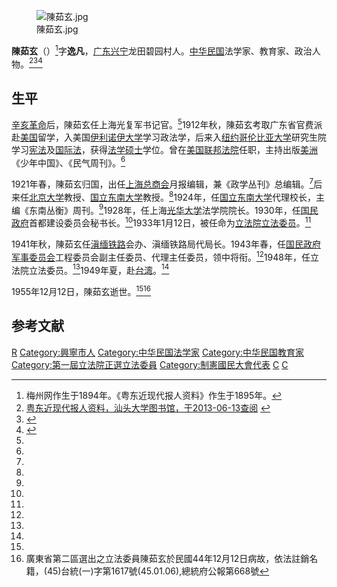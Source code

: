 [[File:陳茹玄.jpg|thumb]]

'''陳茹玄'''（{{bd|1894年||1955年|12月12日}}）<ref>梅州网作生于1894年。《粤东近现代报人资料》作生于1895年。</ref>字'''逸凡'''，[[广东|广东]][[兴宁市|兴宁]]龙田碧园村人。[[中华民国|中华民国]]法学家、教育家、政治人物。<ref name=stdx>[http://cstc.lib.stu.edu.cn/zyzl/journalist.htm 粤东近现代报人资料，汕头大学图书馆，于2013-06-13查阅] {{webarchive|url=https://web.archive.org/web/20130823022706/http://cstc.lib.stu.edu.cn/zyzl/journalist.htm |date=2013-08-23 }}</ref><ref name=mzw>{{Cite web |url=http://hakka.meizhou.cn/hakkanews/0911/13/09121200275.html |title=陈茹玄，梅州网，于2013-06-13查阅 |access-date=2013-06-13 |archive-date=2012-05-10 |archive-url=https://web.archive.org/web/20120510151606/http://hakka.meizhou.cn/hakkanews/0911/13/09121200275.html |dead-url=yes }}</ref><ref name=lgm>{{Cite web |url=http://jds.cass.cn/Item/8037.aspx |title=刘国铭，《民国职官年表·人名录》校读，近代中国研究，2009年08月15日 |accessdate=2013年6月16日 |archive-date=2013年6月18日 |archive-url=https://archive.is/20130618042031/http://jds.cass.cn/Item/8037.aspx |dead-url=no }}</ref>

==生平==
[[辛亥革命|辛亥革命]]后，陳茹玄任上海光复军书记官。<ref name=mzw/>1912年秋，陳茹玄考取广东省官费派赴[[美国|美国]]留学，入美国[[伊利诺伊大学|伊利诺伊大学]]学习政法学，后来入[[纽约|纽约]][[哥伦比亚大学|哥伦比亚大学]]研究生院学习[[宪法|宪法]]及[[国际法|国际法]]，获得[[法学硕士|法学硕士]]学位。曾在[[美国联邦法院|美国联邦法院]]任职，主持出版[[美洲|美洲]]《少年中国》、《民气周刊》。<ref name=stdx/>

1921年春，陳茹玄归国，出任[[上海总商会|上海总商会]]月报编辑，兼《政学丛刊》总编辑。<ref name=stdx/>后来任[[北京大学|北京大学]]教授、[[国立东南大学|国立东南大学]]教授。<ref name=mzw/>1924年，任[[国立东南大学|国立东南大学]]代理校长，主编《东南丛衡》周刊。<ref name=stdx/>1928年，任上海[[光华大学|光华大学]]法学院院长。1930年，任[[南京国民政府|国民政府]]首都建设委员会秘书长。<ref name=mzw/>1933年1月12日，被任命为[[立法院|立法院]][[立法委员|立法委员]]。<ref name=lgm/>

1941年秋，陳茹玄任[[滇缅铁路|滇缅铁路]]会办、滇缅铁路局代局长。1943年春，任[[国民政府军事委员会|国民政府军事委员会]]工程委员会副主任委员、代理主任委员，领中将衔。<ref name=mzw/>1948年，任立法院立法委员。<ref name=lgm/>1949年夏，赴[[台湾|台湾]]。<ref name=mzw/>

1955年12月12日，陳茹玄逝世。<ref name=mzw/><ref>廣東省第二區選出之立法委員陳茹玄於民國44年12月12日病故，依法註銷名籍，(45)台統(一)字第1617號(45.01.06),總統府公報第668號</ref>

==参考文献==
{{reflist}}

{{第3屆中華民國訓政時期立法委員名單}}
{{第4屆中華民國訓政時期立法委員名單}}
{{DEFAULTSORT:Chen陈}}
[[Category:陈姓|R]]
[[Category:興寧市人|Category:興寧市人]]
[[Category:中华民国法学家|Category:中华民国法学家]]
[[Category:中华民国教育家|Category:中华民国教育家]]
[[Category:第一屆立法院正選立法委員|Category:第一屆立法院正選立法委員]]
[[Category:制憲國民大會代表|Category:制憲國民大會代表]]
[[Category:伊利諾大學校友|C]]
[[Category:哥倫比亞大學校友|C]]